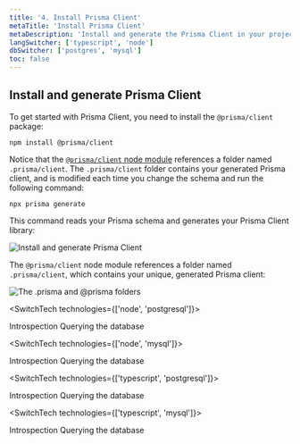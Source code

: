 ```yaml
---
title: '4. Install Prisma Client'
metaTitle: 'Install Prisma Client'
metaDescription: 'Install and generate the Prisma Client in your project'
langSwitcher: ['typescript', 'node']
dbSwitcher: ['postgres', 'mysql']
toc: false
---
```


## Install and generate Prisma Client

To get started with Prisma Client, you need to install the `@prisma/client` package:

```terminal copy
npm install @prisma/client
```

Notice that the [`@prisma/client` node module](../../concepts/components/prisma-client/working-with-prismaclient/generating-prisma-client#the-prismaclient-npm-package) references a folder named `.prisma/client`. The `.prisma/client` folder contains your generated Prisma client, and is modified each time you change the schema and run the following command:

```terminal copy
npx prisma generate
```

This command reads your Prisma schema and generates your Prisma Client library:

![Install and generate Prisma Client](https://imgur.com/FensWfo.png)

The `@prisma/client` node module references a folder named `.prisma/client`, which contains your unique, generated Prisma client:

![The .prisma and @prisma folders](./prisma-client-node-module.png)

<SwitchTech technologies={['node', 'postgresql']}>

<section style={{
    display: 'flex',
    justifyContent: 'space-between',
    alignItems: 'center',
    marginTop: '2rem'
}}>

<ButtonLink color="dark" type="primary" href="./introspection-node-postgres" arrowLeft>
    Introspection
</ButtonLink>

<ButtonLink color="dark" type="primary" href="./querying-the-database-node-postgres" arrow>
    Querying the database
</ButtonLink>

</section>

</SwitchTech>

<SwitchTech technologies={['node', 'mysql']}>

<section style={{
    display: 'flex',
    justifyContent: 'space-between',
    alignItems: 'center',
    marginTop: '2rem'
}}>

<ButtonLink color="dark" type="primary" href="./introspection-node-mysql" arrowLeft>
    Introspection
</ButtonLink>

<ButtonLink color="dark" type="primary" href="./querying-the-database-node-mysql" arrow>
    Querying the database
</ButtonLink>

</section>

</SwitchTech>

<SwitchTech technologies={['typescript', 'postgresql']}>

<section style={{
    display: 'flex',
    justifyContent: 'space-between',
    alignItems: 'center',
    marginTop: '2rem'
}}>

<ButtonLink color="dark" type="primary" href="./introspection-typescript-postgres" arrowLeft>
    Introspection
</ButtonLink>

<ButtonLink color="dark" type="primary" href="./querying-the-database-typescript-postgres" arrow>
    Querying the database
</ButtonLink>

</section>

</SwitchTech>

<SwitchTech technologies={['typescript', 'mysql']}>

<section style={{
    display: 'flex',
    justifyContent: 'space-between',
    alignItems: 'center',
    marginTop: '2rem'
}}>

<ButtonLink color="dark" type="primary" href="./introspection-typescript-mysql" arrowLeft>
    Introspection
</ButtonLink>

<ButtonLink color="dark" type="primary" href="./querying-the-database-typescript-mysql" arrow>
    Querying the database
</ButtonLink>

</section>

</SwitchTech>